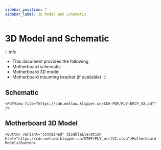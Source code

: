 ```yaml
---
sidebar_position: 7
sidebar_label: 3D Model and Schematic
---
```


# 3D Model and Schematic

:::info
* This document provides the following:
* Motherboard schematic
* Motherboard 3D model
* Motherboard mounting bracket (if available)
:::

## Schematic

    <PdfView file="https://cdn.mellow.klipper.cn/SCH-PDF/FLY-ERCF_V2.pdf" />

## Motherboard 3D Model

    <Button variant="contained" disableElevation href="https://cdn.mellow.klipper.cn/STEP/FLY_ercfV2.step">Motherboard Model</Button>
